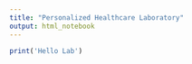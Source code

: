 ```yaml
---
title: "Personalized Healthcare Laboratory"
output: html_notebook
---
```



```r
print('Hello Lab')
```

